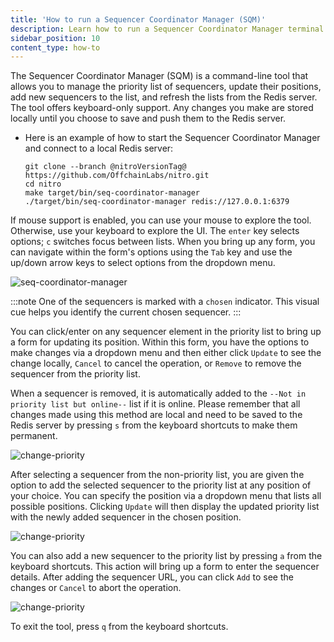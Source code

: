 ```yaml
---
title: 'How to run a Sequencer Coordinator Manager (SQM)'
description: Learn how to run a Sequencer Coordinator Manager terminal UI tool on your local machine.
sidebar_position: 10
content_type: how-to
---
```


The Sequencer Coordinator Manager (SQM) is a command-line tool that allows you to manage the priority list of sequencers, update their positions, add new sequencers to the list, and refresh the lists from the Redis server.
The tool offers keyboard-only support. Any changes you make are stored locally until you choose to save and push them to the Redis server.

- Here is an example of how to start the Sequencer Coordinator Manager and connect to a local Redis server:
  ```shell
  git clone --branch @nitroVersionTag@ https://github.com/OffchainLabs/nitro.git
  cd nitro
  make target/bin/seq-coordinator-manager
  ./target/bin/seq-coordinator-manager redis://127.0.0.1:6379
  ```

If mouse support is enabled, you can use your mouse to explore the tool. Otherwise, use your keyboard to explore the UI. The `enter` key selects options; `c` switches focus between lists.
When you bring up any form, you can navigate within the form's options using the `Tab` key and use the up/down arrow keys to select options from the dropdown menu.

![seq-coordinator-manager](../../assets/seq-coordinator-manager.png)

:::note
One of the sequencers is marked with a `chosen` indicator. This visual cue helps you identify the current chosen sequencer.
:::

You can click/enter on any sequencer element in the priority list to bring up a form for updating its position. Within this form, you have the options to make changes via a dropdown menu and then either click `Update` to see the change locally, `Cancel` to cancel the operation, or `Remove` to remove the sequencer from the priority list.

When a sequencer is removed, it is automatically added to the `--Not in priority list but online--` list if it is online. Please remember that all changes made using this method are local and need to be saved to the Redis server by pressing `s` from the keyboard shortcuts to make them permanent.

![change-priority](../../assets/change-priority.png)

After selecting a sequencer from the non-priority list, you are given the option to add the selected sequencer to the priority list at any position of your choice. You can specify the position via a dropdown menu that lists all possible positions. Clicking `Update` will then display the updated priority list with the newly added sequencer in the chosen position.

![change-priority](../../assets/add-to-priority.png)

You can also add a new sequencer to the priority list by pressing `a` from the keyboard shortcuts. This action will bring up a form to enter the sequencer details. After adding the sequencer URL, you can click `Add` to see the changes or `Cancel` to abort the operation.

![change-priority](../../assets/add-new-seq.png)

To exit the tool, press `q` from the keyboard shortcuts.
